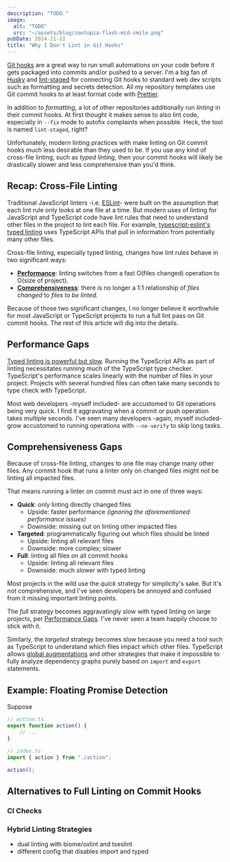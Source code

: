 ```yaml
---
description: "TODO."
image:
  alt: "TODO"
  src: "~/assets/blog/zootopia-flash-mid-smile.png"
pubDate: 2024-11-22
title: "Why I Don't Lint in Git Hooks"
---
```


[Git hooks](TODO) are a great way to run small automations on your code before it gets packaged into commits and/or pushed to a server.
I'm a big fan of [Husky](TODO) and [lint-staged](TODO) for connecting Git hooks to standard web dev scripts such as formatting and secrets detection.
All my repository templates use Git commit hooks to at least format code with [Prettier](https://prettier.io).

In addition to _formatting_, a lot of other repositories additionally run _linting_ in their commit hooks.
At first thought it makes sense to also lint code, especially in `--fix` mode to autofix complaints when possible.
Heck, the tool is named `lint-staged`, right?

Unfortunately, modern linting practices with make linting on Git commit hooks much less desirable than they used to be.
If you use any kind of cross-file linting, such as _typed linting_, then your commit hooks will likely be drastically slower and less comprehensive than you'd think.

## Recap: Cross-File Linting

Traditional JavaScript linters -i.e. [ESLint](https://eslint.org)- were built on the assumption that each lint rule only looks at one file at a time.
But modern uses of linting for JavaScript and TypeScript code have lint rules that need to understand other files in the project to lint each file.
For example, [typescript-eslint's typed linting](https://typescript-eslint.io/blog/typed-linting) uses TypeScript APIs that pull in information from potentially many other files.

Cross-file linting, especially typed linting, changes how lint rules behave in two significant ways:

- **[Performance](#performance)**: linting switches from a fast O(files changed) operation to O(size of project).
- **[Comprehensiveness](#comprehensiveness)**: there is no longer a 1:1 relationship of _files changed_ to _files to be linted_.

Because of those two significant changes, I no longer believe it worthwhile for most JavaScript or TypeScript projects to run a full lint pass on Git commit hooks.
The rest of this article will dig into the details.

## Performance Gaps

[Typed linting is powerful but slow](TODO).
Running the TypeScript APIs as part of linting necessitates running much of the TypeScript type checker.
TypeScript's performance scales linearly with the number of files in your project.
Projects with several hundred files can often take many seconds to type check with TypeScript.

Most web developers -myself included- are accustomed to Git operations being very quick.
I find it aggravating when a commit or push operation takes multiple seconds.
I've seen many developers -again, myself included- grow accustomed to running operations with `--no-verify` to skip long tasks.

## Comprehensiveness Gaps

Because of cross-file linting, changes to one file may change many other files.
Any commit hook that runs a linter only on changed files might not be linting all impacted files.

That means running a linter on commit must act in one of three ways:

- **Quick**: only linting directly changed files
  - Upside: faster performance _(ignoring the aforementioned performance issues)_
  - Downside: missing out on linting other impacted files
- **Targeted**: programmatically figuring out which files should be linted
  - Upside: linting all relevant files
  - Downside: more complex; slower
- **Full**: linting all files on all commit hooks
  - Upside: linting all relevant files
  - Downside: much slower with typed linting

Most projects in the wild use the _quick_ strategy for simplicity's sake.
But it's not comprehensive, and I've seen developers be annoyed and confused from it missing important linting points.

The _full_ strategy becomes aggravatingly slow with typed linting on large projects, per [Performance Gaps](#performance-gaps).
I've never seen a team happily choose to stick with it.

Similarly, the _targeted_ strategy becomes slow because you need a tool such as TypeScript to understand which files impact which other files.
TypeScript allows [global augmentations](TODO) and other strategies that make it impossible to fully analyze dependency graphs purely based on `import` and `export` statements.

## Example: Floating Promise Detection

Suppose

```ts
// action.ts
export function action() {
	// ...
}
```

```ts
// index.ts
import { action } from "./action";

action();
```

## Alternatives to Full Linting on Commit Hooks

### CI Checks

### Hybrid Linting Strategies

- dual linting with biome/oxlint and tseslint
- different config that disables import and typed
